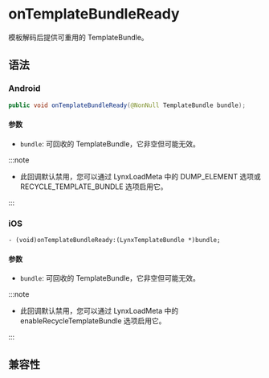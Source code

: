 # onTemplateBundleReady

模板解码后提供可重用的 TemplateBundle。

## 语法

### Android

```java
public void onTemplateBundleReady(@NonNull TemplateBundle bundle);
```

#### 参数

- `bundle`: 可回收的 TemplateBundle，它非空但可能无效。

:::note

- 此回调默认禁用，您可以通过 LynxLoadMeta 中的 DUMP_ELEMENT 选项或 RECYCLE_TEMPLATE_BUNDLE 选项启用它。

:::

### iOS

```objc
- (void)onTemplateBundleReady:(LynxTemplateBundle *)bundle;
```

#### 参数

- `bundle`: 可回收的 TemplateBundle，它非空但可能无效。

:::note

- 此回调默认禁用，您可以通过 LynxLoadMeta 中的 enableRecycleTemplateBundle 选项启用它。

:::

## 兼容性


<LegacyCompatTable metadata="lynx-native-api/lynx-view-client/on-template-bundle-ready" />